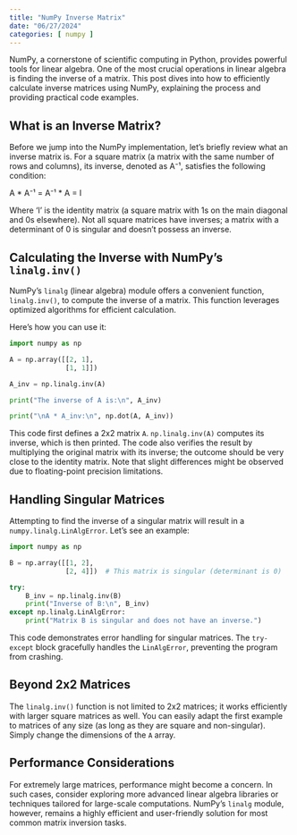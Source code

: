 ```yaml
---
title: "NumPy Inverse Matrix"
date: "06/27/2024"
categories: [ numpy ]
---
```



NumPy, a cornerstone of scientific computing in Python, provides powerful tools for linear algebra.  One of the most crucial operations in linear algebra is finding the inverse of a matrix.  This post dives into how to efficiently calculate inverse matrices using NumPy, explaining the process and providing practical code examples.

## What is an Inverse Matrix?

Before we jump into the NumPy implementation, let's briefly review what an inverse matrix is.  For a square matrix (a matrix with the same number of rows and columns), its inverse, denoted as A⁻¹, satisfies the following condition:

A * A⁻¹ = A⁻¹ * A = I

Where 'I' is the identity matrix (a square matrix with 1s on the main diagonal and 0s elsewhere).  Not all square matrices have inverses; a matrix with a determinant of 0 is singular and doesn't possess an inverse.

## Calculating the Inverse with NumPy's `linalg.inv()`

NumPy's `linalg` (linear algebra) module offers a convenient function, `linalg.inv()`, to compute the inverse of a matrix.  This function leverages optimized algorithms for efficient calculation.

Here's how you can use it:


```python
import numpy as np

A = np.array([[2, 1],
              [1, 1]])

A_inv = np.linalg.inv(A)

print("The inverse of A is:\n", A_inv)

print("\nA * A_inv:\n", np.dot(A, A_inv))
```

This code first defines a 2x2 matrix `A`.  `np.linalg.inv(A)` computes its inverse, which is then printed. The code also verifies the result by multiplying the original matrix with its inverse; the outcome should be very close to the identity matrix.  Note that slight differences might be observed due to floating-point precision limitations.


## Handling Singular Matrices

Attempting to find the inverse of a singular matrix will result in a `numpy.linalg.LinAlgError`.  Let's see an example:

```python
import numpy as np

B = np.array([[1, 2],
              [2, 4]])  # This matrix is singular (determinant is 0)

try:
    B_inv = np.linalg.inv(B)
    print("Inverse of B:\n", B_inv)
except np.linalg.LinAlgError:
    print("Matrix B is singular and does not have an inverse.")
```

This code demonstrates error handling for singular matrices.  The `try-except` block gracefully handles the `LinAlgError`, preventing the program from crashing.


##  Beyond 2x2 Matrices

The `linalg.inv()` function is not limited to 2x2 matrices; it works efficiently with larger square matrices as well.  You can easily adapt the first example to matrices of any size (as long as they are square and non-singular).  Simply change the dimensions of the `A` array.


##  Performance Considerations

For extremely large matrices, performance might become a concern. In such cases, consider exploring more advanced linear algebra libraries or techniques tailored for large-scale computations. NumPy's `linalg` module, however, remains a highly efficient and user-friendly solution for most common matrix inversion tasks.

